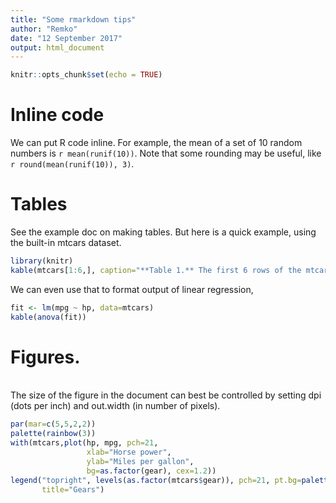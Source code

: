 ```yaml
---
title: "Some rmarkdown tips"
author: "Remko"
date: "12 September 2017"
output: html_document
---
```


```r
knitr::opts_chunk$set(echo = TRUE)
```


# Inline code

We can put R code inline. For example, the mean of a set of 10 random numbers is `r mean(runif(10))`. 
Note that some rounding may be useful, like `r round(mean(runif(10)), 3)`.


# Tables

See the example doc on making tables. But here is a quick example, using the built-in mtcars dataset.

```r
library(knitr)
kable(mtcars[1:6,], caption="**Table 1.** The first 6 rows of the mtcars dataset")
```

We can even use that to format output of linear regression,

```r
fit <- lm(mpg ~ hp, data=mtcars)
kable(anova(fit))
```


# Figures.

\
The size of the figure in the document can best be controlled by setting dpi (dots per inch) and out.width (in number of pixels).

```r
par(mar=c(5,5,2,2))
palette(rainbow(3))
with(mtcars,plot(hp, mpg, pch=21, 
                 xlab="Horse power",
                 ylab="Miles per gallon",
                 bg=as.factor(gear), cex=1.2))
legend("topright", levels(as.factor(mtcars$gear)), pch=21, pt.bg=palette(),
       title="Gears")
```




